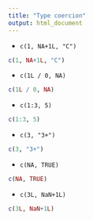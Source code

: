 ```yaml
---
title: "Type coercion"
output: html_document
---
```


- `c(1, NA+1L, "C")`

```r
c(1, NA+1L, "C")
```



- `c(1L / 0, NA)`

```r
c(1L / 0, NA)
```



- `c(1:3, 5)`

```r
c(1:3, 5)
```



- `c(3, "3+")`

```r
c(3, "3+")
```



- `c(NA, TRUE)`

```r
c(NA, TRUE)
```



- `c(3L, NaN+1L)`

```r
c(3L, NaN+1L)
```


